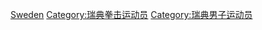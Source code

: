 [[Category:各国男子拳击运动员|Sweden]]
[[Category:瑞典拳击运动员|Category:瑞典拳击运动员]]
[[Category:瑞典男子运动员|Category:瑞典男子运动员]]